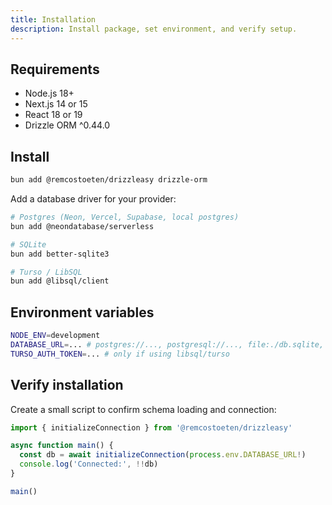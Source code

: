 ```yaml
---
title: Installation
description: Install package, set environment, and verify setup.
---
```


## Requirements

- Node.js 18+
- Next.js 14 or 15
- React 18 or 19
- Drizzle ORM ^0.44.0

## Install

```bash filename=shell
bun add @remcostoeten/drizzleasy drizzle-orm
```

Add a database driver for your provider:

```bash filename=shell
# Postgres (Neon, Vercel, Supabase, local postgres)
bun add @neondatabase/serverless

# SQLite
bun add better-sqlite3

# Turso / LibSQL
bun add @libsql/client
```

## Environment variables

```bash filename=.env
NODE_ENV=development
DATABASE_URL=... # postgres://..., postgresql://..., file:./db.sqlite, libsql://...
TURSO_AUTH_TOKEN=... # only if using libsql/turso
```

## Verify installation

Create a small script to confirm schema loading and connection:

```ts filename=scripts/verify-install.ts
import { initializeConnection } from '@remcostoeten/drizzleasy'

async function main() {
  const db = await initializeConnection(process.env.DATABASE_URL!)
  console.log('Connected:', !!db)
}

main()
```
